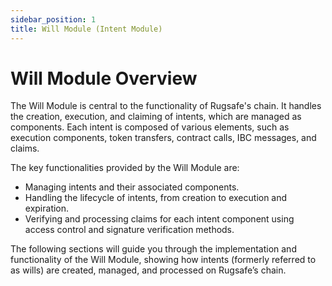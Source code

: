 ```yaml
---
sidebar_position: 1
title: Will Module (Intent Module)
---
```


# Will Module Overview

The Will Module is central to the functionality of Rugsafe's chain. It handles the creation, execution, and claiming of intents, which are managed as components. Each intent is composed of various elements, such as execution components, token transfers, contract calls, IBC messages, and claims.

The key functionalities provided by the Will Module are:

- Managing intents and their associated components.
- Handling the lifecycle of intents, from creation to execution and expiration.
- Verifying and processing claims for each intent component using access control and signature verification methods.

The following sections will guide you through the implementation and functionality of the Will Module, showing how intents (formerly referred to as wills) are created, managed, and processed on Rugsafe’s chain.
